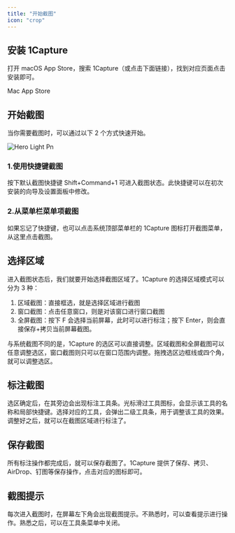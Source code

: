 ```yaml
---
title: "开始截图"
icon: "crop"
---
```


## 安装 1Capture

打开 macOS  App Store，搜索 1Capture（或点击下面链接），找到对应页面点击安装即可。

<Card title="1Capture 下载" icon="circle-arrow-down" horizontal href="https://apps.apple.com/app/id6742318274">
  Mac App Store
</Card>

## 开始截图

当你需要截图时，可以通过以下 2 个方式快速开始。

![Hero Light Pn](/images/hero-light.png)

### 1.使用快捷键截图

按下默认截图快捷键 Shift\+Command\+1 可进入截图状态。此快捷键可以在初次安装的向导及设置面板中修改。

### 2.从菜单栏菜单项截图

如果忘记了快捷键，也可以点击系统顶部菜单栏的 1Capture 图标打开截图菜单，从这里点击截图。

## 选择区域

进入截图状态后，我们就要开始选择截图区域了。1Capture 的选择区域模式可以分为 3 种：

1. 区域截图：直接框选，就是选择区域进行截图
2. 窗口截图：点击任意窗口，则是对该窗口进行窗口截图
3. 全屏截图：按下  F  会选择当前屏幕，此时可以进行标注；按下 Enter，则会直接保存\+拷贝当前屏幕截图。

与系统截图不同的是，1Capture 的选区可以直接调整。区域截图和全屏截图可以任意调整选区，窗口截图则只可以在窗口范围内调整。拖拽选区边框线或四个角，就可以调整选区。

## 标注截图

选区确定后，在其旁边会出现标注工具条。光标滑过工具图标，会显示该工具的名称和局部快捷键。选择对应的工具，会弹出二级工具条，用于调整该工具的效果。调整好之后，就可以在截图区域进行标注了。

## 保存截图

所有标注操作都完成后，就可以保存截图了。1Capture 提供了保存、拷贝、AirDrop、钉图等保存操作，点击对应的图标即可。

## 截图提示

每次进入截图时，在屏幕左下角会出现截图提示。不熟悉时，可以查看提示进行操作。熟悉之后，可以在工具条菜单中关闭。